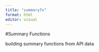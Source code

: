 ```yaml
---
title: "summaryfx"
format: html
editor: visual
---
```


#Summary Functions

building summary functions from API data